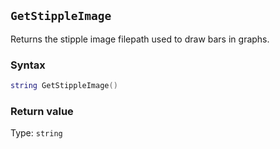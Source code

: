 ::: {.minipage data-latex="{\textwidth}"}
## `GetStippleImage`

Returns the stipple image filepath used to draw bars in graphs.

### Syntax {-}

``` .lua
string GetStippleImage()
```

### Return value {-}

Type: `string`
:::
